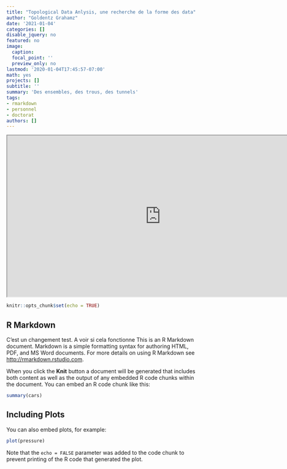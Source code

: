 ```yaml
---
title: "Topological Data Anlysis, une recherche de la forme des data"
author: "Goldentz Grahamz"
date: '2021-01-04'
categories: []
disable_jquery: no
featured: no
image:
  caption: 
  focal_point: ''
  preview_only: no
lastmod: '2020-01-04T17:45:57-07:00'
math: yes
projects: []
subtitle: ''
summary: 'Des ensembles, des trous, des tunnels'
tags:
- rmarkdown
- personnel
- doctorat
authors: []
---
```

<iframe width="800" height="420"
  src="https://www.youtube.com/embed/l61Cplav24w">
</iframe>
  
```r
knitr::opts_chunk$set(echo = TRUE)
```

## R Markdown

C'est un changement test. A voir si cela fonctionne
This is an R Markdown document. Markdown is a simple formatting syntax for authoring HTML, PDF, and MS Word documents. For more details on using R Markdown see <http://rmarkdown.rstudio.com>.

When you click the **Knit** button a document will be generated that includes both content as well as the output of any embedded R code chunks within the document. You can embed an R code chunk like this:

```r
summary(cars)
```

## Including Plots

You can also embed plots, for example:

```r
plot(pressure)
```

Note that the `echo = FALSE` parameter was added to the code chunk to prevent printing of the R code that generated the plot.
